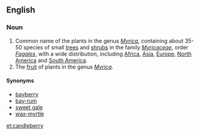 ==English==

===Noun===
{{wikipedia}}
{{en-noun|candleberries}}
# Common name of the plants in the genus ''[[Myrica]]'', containing about 35-50 species of small [[tree]]s and [[shrub]]s in the family ''[[Myricaceae]]'', order ''[[Fagales]]'', with a wide distribution, including [[Africa]], [[Asia]], [[Europe]], [[North America]] and [[South America]].
# The [[fruit]] of plants in the genus ''[[Myrica]]''.

====Synonyms====
* [[bayberry]]
* [[bay-rum]]
* [[sweet gale]]
* [[wax-myrtle]]

[[et:candleberry]]